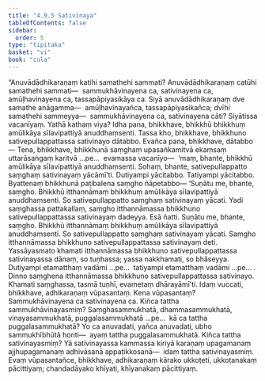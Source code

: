 ```yaml
---
title: "4.9.5 Sativinaya"
tableOfContents: false
sidebar:
  order: 5
type: "tipitaka"
basket: "vi"
book: "cula"
---
```



<DynamicBreadcrumb />

<Division number="236" book="cula">

<Paragraph number="967" book="cula">
“Anuvādādhikaraṇaṃ katihi samathehi sammati? Anuvādādhikaraṇaṃ catūhi samathehi sammati—  sammukhāvinayena ca, sativinayena ca, amūḷhavinayena ca, tassapāpiyasikāya ca. Siyā anuvādādhikaraṇaṃ dve samathe anāgamma—  amūḷhavinayañca, tassapāpiyasikañca; dvīhi samathehi sammeyya—  sammukhāvinayena ca, sativinayena cāti? Siyātissa vacanīyaṃ. Yathā kathaṃ viya? Idha pana, bhikkhave, bhikkhū bhikkhuṃ amūlikāya sīlavipattiyā anuddhaṃsenti. Tassa kho, bhikkhave, bhikkhuno sativepullappattassa sativinayo dātabbo. Evañca pana, bhikkhave, dātabbo—
</Paragraph>

<Paragraph number="968" book="cula">
Tena, bhikkhave, bhikkhunā saṃghaṃ upasaṅkamitvā ekaṃsaṃ uttarāsaṅgaṃ karitvā …pe…  evamassa vacanīyo—  ‘maṃ, bhante, bhikkhū amūlikāya sīlavipattiyā anuddhaṃsenti. Sohaṃ, bhante, sativepullappatto saṃghaṃ sativinayaṃ yācāmī’ti. Dutiyampi yācitabbo. Tatiyampi yācitabbo. Byattenaṃ bhikkhunā paṭibalena saṃgho ñāpetabbo—
</Paragraph>

<Paragraph number="969" book="cula">
‘Suṇātu me, bhante, saṃgho. Bhikkhū itthannāmaṃ bhikkhuṃ amūlikāya sīlavipattiyā anuddhaṃsenti. So sativepullappatto saṃghaṃ sativinayaṃ yācati. Yadi saṃghassa pattakallaṃ, saṃgho itthannāmassa bhikkhuno sativepullappattassa sativinayaṃ dadeyya. Esā ñatti.
</Paragraph>

<Paragraph number="970" book="cula">
Suṇātu me, bhante, saṃgho. Bhikkhū itthannāmaṃ bhikkhuṃ amūlikāya sīlavipattiyā anuddhaṃsenti. So sativepullappatto saṃghaṃ sativinayaṃ yācati. Saṃgho itthannāmassa bhikkhuno sativepullappattassa sativinayaṃ deti. Yassāyasmato khamati itthannāmassa bhikkhuno sativepullappattassa sativinayassa dānaṃ, so tuṇhassa; yassa nakkhamati, so bhāseyya.
</Paragraph>

<Paragraph number="971" book="cula">
Dutiyampi etamatthaṃ vadāmi …pe…  tatiyampi etamatthaṃ vadāmi …pe… .
</Paragraph>

<Paragraph number="972" book="cula">
Dinno saṃghena itthannāmassa bhikkhuno sativepullappattassa sativinayo. Khamati saṃghassa, tasmā tuṇhī, evametaṃ dhārayāmī’ti.
</Paragraph>

<Paragraph number="973" book="cula">
Idaṃ vuccati, bhikkhave, adhikaraṇaṃ vūpasantaṃ. Kena vūpasantaṃ? Sammukhāvinayena ca sativinayena ca. Kiñca tattha sammukhāvinayasmiṃ? Saṃghasammukhatā, dhammasammukhatā, vinayasammukhatā, puggalasammukhatā …pe…  kā ca tattha puggalasammukhatā? Yo ca anuvadati, yañca anuvadati, ubho sammukhībhūtā honti—  ayaṃ tattha puggalasammukhatā. Kiñca tattha sativinayasmiṃ? Yā sativinayassa kammassa kiriyā karaṇaṃ upagamanaṃ ajjhupagamanaṃ adhivāsanā appaṭikkosanā—  idaṃ tattha sativinayasmiṃ. Evaṃ vūpasantañce, bhikkhave, adhikaraṇaṃ kārako ukkoṭeti, ukkoṭanakaṃ pācittiyaṃ; chandadāyako khīyati, khīyanakaṃ pācittiyaṃ.
</Paragraph>
</Division>
